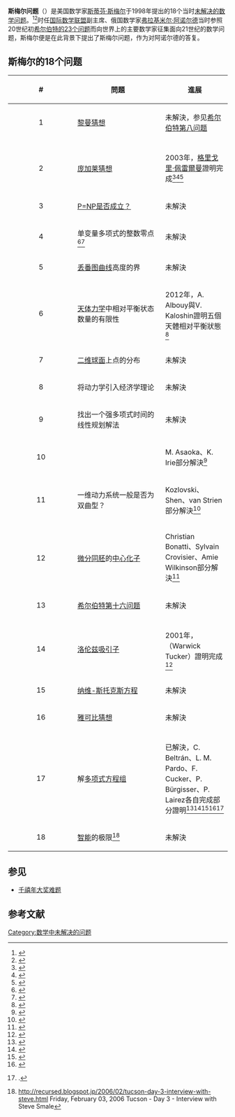 '''斯梅尔问题'''（{{lang-en|Smale's problems}}）是美国数学家[[斯蒂芬·斯梅尔|斯蒂芬·斯梅尔]]于1998年提出的18个当时[[未解决的数学问题|未解决的数学问题]]。<ref>{{cite journal | first = Steve | last = Smale|title = Mathematical Problems for the Next Century| url = https://archive.org/details/sim_mathematical-intelligencer_spring-1998_20_2/page/7 |journal = Mathematical Intelligencer|year =1998|volume=20|number=2|pages=7–15doi=10.1007/bf03025291}}</ref><ref>{{cite book | first = Steve | last = Smale |editor1-first = V. I. | editor1-last = Arnold | editor2-first = M. | editor2-last = Atiyah | editor3-first = P. | editor3-last = Lax | editor4-first = B. | editor4-last = Mazur  | title=Mathematics: frontiers and perspectives |publisher=American Mathematical Society|year=1999|pages=271–294 |chapter=Mathematical problems for the next century|isbn=0821820702}}</ref>时任[[国际数学联盟|国际数学联盟]]副主席、俄国数学家[[弗拉基米尔·阿诺尔德|弗拉基米尔·阿诺尔德]]当时参照20世纪初[[希尔伯特的23个问题|希尔伯特的23个问题]]而向世界上的主要数学家征集面向21世纪的数学问题，斯梅尔便是在此背景下提出了斯梅尔问题，作为对阿诺尔德的答复。

== 斯梅尔的18个问题 ==
{| class="wikitable"
! # 
! width="40%"| 問題 !! 進展
|-
|style="text-align: center"| 1
| [[黎曼猜想|黎曼猜想]]
| 未解決，参见[[希爾伯特第八問題|希尔伯特第八问题]]
|-
|-bgcolor="99FF99"
|style="text-align: center"| 2
| [[庞加莱猜想|庞加莱猜想]]
| 2003年，[[格里戈里·佩雷爾曼|格里戈里·佩雷爾曼]]證明完成<ref>{{cite arXiv | last = Perelman | first = Grigori | authorlink = Grigori Perelman | title = The entropy formula for the Ricci flow and its geometric applications | eprint = math.DG/0211159 | year = 2002 | class = math.DG }}</ref><ref>{{cite arXiv | last = Perelman | first = Grigori | title = Ricci flow with surgery on three-manifolds | eprint = math.DG/0303109 | year = 2003 | class = math.DG }}</ref><ref>{{cite arXiv | last = Perelman | first = Grigori | title = Finite extinction time for the solutions to the Ricci flow on certain three-manifolds | eprint = math.DG/0307245 | year = 2003 | class = math.DG }}</ref> 
|-
|style="text-align: center"| 3
| [[P/NP问题|P=NP是否成立？]]
| 未解決
|-
|style="text-align: center"| 4
| 单变量多项式的整数零点<ref>{{cite journal | last1=Shub | first1=Michael | last2=Smale | first2=Steve | title=On the intractability of Hilbert’s Nullstellensatz and an algebraic version of "NP≠P?" | zbl=0882.03040 | journal=Duke Math. J. | volume=81 | pages=47–54 | year=1995 | doi=10.1215/S0012-7094-95-08105-8 }}</ref><ref>{{cite book | last1=Bürgisser | first1=Peter | title=Completeness and reduction in algebraic complexity theory | zbl=0948.68082 | series=Algorithms and Computation in Mathematics | volume=7 | location=Berlin | publisher=[[Springer-Verlag|Springer-Verlag]] | year=2000 | isbn=3-540-66752-0 | page=141 }}</ref>
| 未解決
|-
|style="text-align: center"| 5
| [[丢番图方程|丢番图曲线]]高度的界
| 未解決
|-
|style="text-align: center"| 6
| [[天体力学|天体力学]]中相对平衡状态数量的有限性
| 2012年，A. Albouy與V. Kaloshin證明五個天體相对平衡狀態<ref>{{cite journal | first1 = A. | last1 = Albouy | first2 = V. | last2 = Kaloshin |title= Finiteness of central configurations of five bodies in the plane | url = https://archive.org/details/sim_annals-of-mathematics_2012-07_176_1/page/535 |journal=[[Annals_of_Mathematics|Annals of Mathematics]] |volume= 176 |year=2012 |pages=535–588 |doi=10.4007/annals.2012.176.1.10}}</ref>
|-
|style="text-align: center"| 7
| [[n维球面|二维球面]]上点的分布
| 未解決
|-
|style="text-align: center"| 8
| 将动力学引入经济学理论
| 未解決
|-
|style="text-align: center"| 9
| 找出一个强多项式时间的线性规划解法
| 未解決
|-
|style="text-align: center"| 10
| {{le|封闭引理|Pugh's closing lemma}}
| M. Asaoka、K. Irie部分解決<ref>{{cite journal | first1 = M. | last1 = Asaoka | first2 = K. | last2 = Irie |title= A {{math|''C''<sup>∞</sup>}} closing lemma for Hamiltonian diffeomorphisms of closed surfaces |journal=[[Geometric_and_Functional_Analysis|Geometric and Functional Analysis]] |volume= 26 |year=2016 |pages=1245–1254 |doi=10.1007/s00039-016-0386-3 }}</ref>
|-
|style="text-align: center"| 11  
| 一维动力系统一般是否为双曲型？
| Kozlovski、Shen、van Strien部分解決<ref>{{cite journal | first1 = O. | last1 = Kozlovski | first2 = W. | last2 = Shen | first3 = S. | last3 = van Strien |title= Density of hyperbolicity in dimension one| url = https://archive.org/details/sim_annals-of-mathematics_2007-07_166_1/page/145 |journal=[[Annals_of_Mathematics|Annals of Mathematics]] |volume= 166 |year=2007 |pages=145–182 |doi=10.4007/annals.2007.166.145}}</ref>
|-
|style="text-align: center"| 12
| [[微分同胚|微分同胚]]的[[中心化子|中心化子]]
| Christian Bonatti、Sylvain Crovisier、Amie Wilkinson部分解決<ref>{{cite journal | first1 = C. | last1 = Bonatti | first2 = S. | last2 = Crovisier | first3 = A. | last3 = Wilkinson |title= The C<sup>1</sup>-generic diffeomorphism has trivial centralizer |journal=[[Publications_Mathématiques_de_l'IHÉS|Publications Mathématiques de l'IHÉS]] |volume= 109 |year=2009 |pages=185–244 |doi=10.1007/s10240-009-0021-z|arxiv=0804.1416 }}</ref>
|-
|style="text-align: center"| 13
| [[希爾伯特第十六問題|希尔伯特第十六问题]]
| 未解決
|-
|-bgcolor="99FF99"
|style="text-align: center"| 14
| [[洛伦兹吸引子|洛伦兹吸引子]]
| 2001年，{{le|沃里克·塔克爾|Warwick Tucker}}（Warwick Tucker）證明完成<ref>{{cite journal | first = Warwick | last = Tucker |title=A Rigorous ODE Solver and Smale's 14th Problem |journal=Foundations of Computational Mathematics |volume=2 |issue=1 |year=2002 |pages=53–117 |doi=10.1007/s002080010018 |url=http://www.math.cornell.edu/~warwick/main/rodes/JFoCM.pdf}}</ref>
|-
|style="text-align: center"| 15
| [[纳维-斯托克斯方程|纳维-斯托克斯方程]]
| 未解決
|-
|style="text-align: center"| 16
| [[雅可比猜想|雅可比猜想]]
| 未解決
|-
|-bgcolor="99FF99"
|style="text-align: center"| 17
| 解[[代数方程|多项式方程组]]
| 已解決，C. Beltrán、L. M. Pardo、F. Cucker、P. Bürgisser、P. Lairez各自完成部分證明<ref>{{cite journal |first1=Carlos |last1=Beltrán |first2=Luis Miguel |last2=Pardo |title=On Smale's 17th Problem: A Probabilistic Positive answer |journal=Foundations of Computational Mathematics |volume=8 |issue=1 |year=2008 |pages=1–43 |doi=10.1007/s10208-005-0211-0 |url=http://personales.unican.es/beltranc/archivos/Smale17FoCM.pdf |access-date=2018-09-30 |archive-date=2020-06-07 |archive-url=https://web.archive.org/web/20200607201557/https://personales.unican.es/beltranc/archivos/Smale17FoCM.pdf |dead-url=no }}</ref><ref>{{cite journal | first1 = Carlos | last1 = Beltrán | first2 = Luis Miguel | last2 = Pardo | title = Smale's 17th Problem: Average Polynomial Time to compute affine and projective solutions | journal = Journal of the American Mathematical Society | volume = 22 | year = 2009 | pages = 363–385 | url = http://personales.unican.es/beltranc/archivos/AffSmale17JAMS.pdf | doi = 10.1090/s0894-0347-08-00630-9 | bibcode = 2009JAMS...22..363B | access-date = 2018-09-30 | archive-date = 2020-06-07 | archive-url = https://web.archive.org/web/20200607201600/https://personales.unican.es/beltranc/archivos/AffSmale17JAMS.pdf | dead-url = no }}</ref><ref>{{cite journal | first1 = Felipe | last1 = Cucker | first2 = Peter | last2 = Bürgisser |title= On a problem posed by Steve Smale| url = https://archive.org/details/sim_annals-of-mathematics_2011-11_174_3/page/1785 |journal=[[Annals_of_Mathematics|Annals of Mathematics]] |volume=174 |issue=3|year=2011 |doi=10.4007/annals.2011.174.3.8 |pages=1785–1836}}</ref><ref>{{cite journal | first1 = Pierre | last1 = Lairez |title= A deterministic algorithm to compute approximate roots of polynomial systems in polynomial average time |journal=Foundations of Computational Mathematics |volume=to appear |year=2016 }}</ref><ref>{{cite journal | first1 = Michael | last1 = Shub | first2 = Stephen | last2 = Smale |title= Complexity of Bézout's theorem. I. Geometric aspects |journal=J. Amer. Math. Soc. |volume=6 |issue=2 |year=1993 |pages=459–501 |doi=10.2307/2152805}}.</ref>
|-
|style="text-align: center"| 18
| [[智能|智能]]的极限<ref>http://recursed.blogspot.jp/2006/02/tucson-day-3-interview-with-steve.html {{Wayback|url=http://recursed.blogspot.jp/2006/02/tucson-day-3-interview-with-steve.html |date=20160826205201 }} Friday, February 03, 2006 Tucson - Day 3 - Interview with Steve Smale</ref>
| 未解決
|}

== 参见 ==
* [[千禧年大奖难题|千禧年大奖难题]]

== 参考文献 ==
{{reflist}}

[[Category:数学中未解决的问题|Category:数学中未解决的问题]]